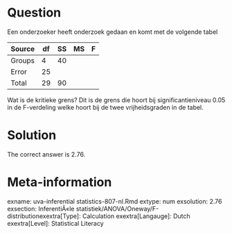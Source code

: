 Question
========

Een onderzoeker heeft onderzoek gedaan en komt met de volgende tabel

|Source|df|SS|MS|F|
|-|-|-|-|-|
|Groups|4|40| | |
|Error|25| | | |
|Total|29|90| | |


Wat is de kritieke grens? Dit is de grens die hoort bij significantieniveau 0.05 in de F-verdeling welke hoort bij de twee vrijheidsgraden in de tabel. 

Solution
========

The correct answer is 2.76.

Meta-information
================
exname: uva-inferential statistics-807-nl.Rmd 
extype: num 
exsolution: 2.76
exsection: InferentiÃ«le statistiek/ANOVA/Oneway/F-distributionexextra[Type]: Calculation 
exextra[Langauge]: Dutch 
exextra[Level]: Statistical Literacy 
